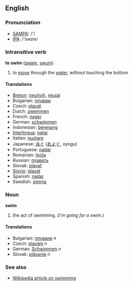 ==English==

===Pronunciation===

*[[w:SAMPA|SAMPA]]: /'/
*[[w:IPA|IPA]]: /'swɪm/

===Intransitive verb===
'''to swim''' ([[swam]], [[swum]])

# to [[move]] through the [[water]], without touching the bottom

====Translations====
*[[Breton]]: [[neuñviñ]], [[neuial]]
*Bulgarian: [[плувам]]
*Czech: [[plavat]]
*Dutch: [[zwemmen]]
*French: [[nager]]
*German: [[schwimmen]]
*Indonesian: [[renang|berenang]]
*[[Interlingua]]: [[natar]]
*Italian: [[nuotare]]
*Japanese: [[泳ぐ]] ([[およぐ]], oyogu)
*Portuguese: [[nadar]]
*Romanian: [[înota]]
*Russian: [[плавать]]
*Slovak: [[plavať]]
*[[Slovio]]: [[plavat]]
*Spanish: [[nadar]]
*Swedish: [[simma]]

===Noun===
'''swim'''

# the act of swimming.  (''I'm going for a swim.'')

====Translations====
*Bulgarian: [[плуване]] ''n''
*Czech: [[plavání]] ''n''
*German: [[Schwimmen]] ''n''
*Slovak: [[plávanie]] ''n''

===See also===

*[[en:swimming|Wikipedia article on swimming]]